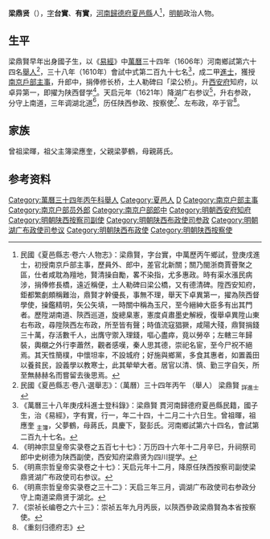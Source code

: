 '''梁鼎贤'''（{{bd|1588年|1月23日|17世紀}}），[[表字|字]]'''台實'''、'''有實'''，[[河南等處承宣布政使司|河南]][[歸德府|歸德府]][[夏邑縣|夏邑縣]]人<ref name=djs>民國《夏邑縣志·卷六·人物志》：梁鼎賢，字台實，中萬歷丙午鄉試，登庚戌進士，初授南京戶部主事，歷員外、郎中，差官北新關；關乃閩浙商賈薈聚之區，仕者咸耽為羶地，賢清操自勵，畧不染指，尤多惠政。時有渠水漲民病涉，捐俸修長橋，遠近稱便，土人勒碑曰梁公橋，又有德清碑。陞西安知府，鉅都繁劇頗稱難治，鼎賢才幹優長，事無不理，舉天下卓異第一，擢為陝西督學使，操鑑精明，矢公矢填，一時關中稱為玉尺，至今縉紳大臣多有出其門者。歷陞湖南道、陝西巡道，旋總臬憲，憲度貞肅墨史解綬，復舉卓異陞山東右布政，尋陞陝西左布政，所至皆有聲；時值流寇猖獗，咸陽大殘，鼎賢捐錢三十萬，存活數千人，出膺守禦入理錢，嘔心盡瘁，竟以勞卒；左轄三年歸裝，輿櫬之外行李蕭然，觀者感嘆，秦人思其德，崇祀名宦，至今尸祝不絕焉。其天性簡樸，中懷坦率，不設城府；好施與鄉黨，多食其惠者，如置義田以養貧民，設義學以教寒士，此其犖犖大者。居官以清、慎、勤三字自矢，所至無赫赫名而嘗留去後思焉。</ref>，[[明朝|明朝]]政治人物。
 
== 生平 ==
梁鼎賢早年出身國子生，以《[[易經|易經]]》中[[萬曆|萬曆]]三十四年（1606年）河南鄉試第六十四名[[舉人|舉人]]<ref>民國《夏邑縣志·卷八·選舉志》：（萬曆）三十四年丙午 （舉人） 梁鼎賢 <sub>詳進士</sub></ref>，三十八年（1610年）會試中式第二百九十七名<ref>《萬曆三十八年庚戌科進士登科錄》：梁鼎賢 貫河南歸德府夏邑縣民籍，國子生，治《易經》，字有實，行一，年二十四，十二月二十六日生。曾祖暉，祖應奎 <sub>主簿</sub>，父夢鶴，母蔣氏，具慶下，娶彭氏。河南鄉試第六十四名，會試第二百九十七名。</ref>，成二甲[[進士|進士]]，獲授[[南京六部|南京戶部]][[主事|主事]]，升郎中，捐俸修长桥，土人勒碑曰「梁公桥」。升[[西安府|西安府]]知府，以卓异第一，即擢为陕西督学<ref>《明神宗显皇帝实录卷之五百七十七》：万历四十六年十二月辛巳，升祠祭司郎中史树德为陕西副使，西安知府梁鼎贤为四川提学。</ref>。天启元年（1621年）降湖广右参议<ref>《明熹宗哲皇帝实录卷之十七》：天启元年十二月，降原任陕西按察司副使梁鼎贤湖广布政使司右参议。</ref>，升右参政，分守上南道，三年调湖北道<ref>《明熹宗哲皇帝实录卷之三十二》：天启三年三月，调湖广布政使司右参政分守上南道梁鼎贤于湖北。</ref>，历任陕西参政、按察使<ref>《崇祯长编卷之六十三》：崇祯五年九月丙辰，以陝西參政梁鼎賢為本省按察使。</ref>、左布政，卒于官<ref>《重刻归德府志》</ref>。
 
== 家族 ==
曾祖梁暉，祖父主簿梁應奎，父親梁夢鶴，母親蔣氏。

==参考资料==
{{reflist}}
 
{{萬曆三十八年庚戌科殿試金榜}}

{{Authority control}}

{{DEFAULTSORT:}}
[[Category:萬曆三十四年丙午科舉人|Category:萬曆三十四年丙午科舉人]]
[[Category:夏邑人|Category:夏邑人]]
[[Category:梁姓|D]]
[[Category:南京户部主事|Category:南京户部主事]]
[[Category:南京户部员外郎|Category:南京户部员外郎]]
[[Category:南京户部郎中|Category:南京户部郎中]]
[[Category:明朝西安府知府|Category:明朝西安府知府]]
[[Category:明朝陕西按察司副使|Category:明朝陕西按察司副使]]
[[Category:明朝陕西布政使司参政|Category:明朝陕西布政使司参政]]
[[Category:明朝湖广布政使司参议|Category:明朝湖广布政使司参议]]
[[Category:明朝陕西布政使|Category:明朝陕西布政使]]
[[Category:明朝陕西按察使|Category:明朝陕西按察使]]